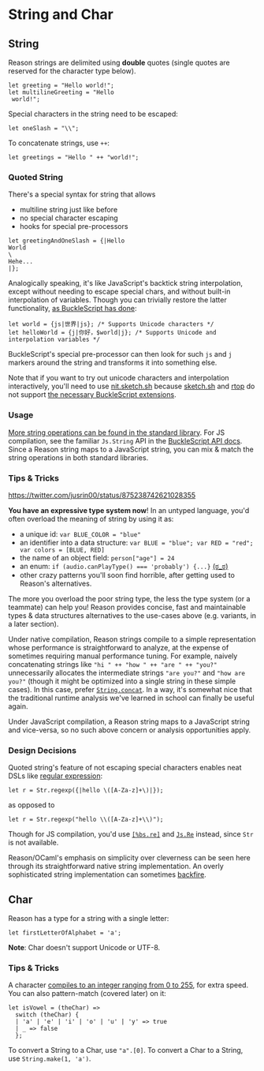# String and Char

## String

Reason strings are delimited using **double** quotes (single quotes are reserved for the character type below).

```reason
let greeting = "Hello world!";
let multilineGreeting = "Hello
 world!";
```

Special characters in the string need to be escaped:

```reason
let oneSlash = "\\";
```

To concatenate strings, use `++`:

```reason
let greetings = "Hello " ++ "world!";
```

### Quoted String

There's a special syntax for string that allows

- multiline string just like before
- no special character escaping
- hooks for special pre-processors

```reason
let greetingAndOneSlash = {|Hello
World
\
Hehe...
|};
```

Analogically speaking, it's like JavaScript's backtick string interpolation, except without needing to escape special chars, and without built-in interpolation of variables. Though you can trivially restore the latter functionality, [as BuckleScript has done](/docs/reason-compiler/latest/common-data-types#interpolation):

```reason
let world = {js|世界|js}; /* Supports Unicode characters */
let helloWorld = {j|你好，$world|j}; /* Supports Unicode and interpolation variables */
```

BuckleScript's special pre-processor can then look for such `js` and `j` markers around the string and transforms it into something else.

Note that if you want to try out unicode characters and interpolation interactively, you'll need to use [nit.sketch.sh](https://nit.sketch.sh/) because [sketch.sh](https://sketch.sh) and [rtop](https://opam.ocaml.org/packages/rtop/) do not support [the necessary BuckleScript extensions](https://bucklescript.github.io/bucklescript/Manual.html#_bucklescript_annotations_for_unicode_and_js_ffi_support).

### Usage

[More string operations can be found in the standard library](/apis/javascript/latest/js/string). For JS compilation, see the familiar `Js.String` API in the [BuckleScript API docs](/apis/javascript/latest/js/string). Since a Reason string maps to a JavaScript string, you can mix & match the string operations in both standard libraries.

### Tips & Tricks

https://twitter.com/jusrin00/status/875238742621028355

**You have an expressive type system now**! In an untyped language, you'd often overload the meaning of string by using it as:

- a unique id: `var BLUE_COLOR = "blue"`
- an identifier into a data structure: `var BLUE = "blue"; var RED = "red"; var colors = [BLUE, RED]`
- the name of an object field: `person["age"] = 24`
- an enum: `if (audio.canPlayType() === 'probably') {...}` [(ಠ_ಠ)](https://developer.mozilla.org/en-US/docs/Web/API/HTMLMediaElement/canPlayType#Return_value)
- other crazy patterns you'll soon find horrible, after getting used to Reason's alternatives.

The more you overload the poor string type, the less the type system (or a teammate) can help you! Reason provides concise, fast and maintainable types & data structures alternatives to the use-cases above (e.g. variants, in a later section).

Under native compilation, Reason strings compile to a simple representation whose performance is straightforward to analyze, at the expense of sometimes requiring manual performance tuning. For example, naively concatenating strings like `"hi " ++ "how " ++ "are " ++ "you?"` unnecessarily allocates the intermediate strings `"are you?"` and `"how are you?"` (though it might be optimized into a single string in these simple cases). In this case, prefer [`String.concat`](//reasonml.github.io/api/String.html). In a way, it's somewhat nice that the traditional runtime analysis we've learned in school can finally be useful again.

Under JavaScript compilation, a Reason string maps to a JavaScript string and vice-versa, so no such above concern or analysis opportunities apply.

### Design Decisions

Quoted string's feature of not escaping special characters enables neat DSLs like [regular expression](//reasonml.github.io/api/Str.html):

```reason
let r = Str.regexp({|hello \([A-Za-z]+\)|});
```

as opposed to

```reason
let r = Str.regexp("hello \\([A-Za-z]+\\)");
```

Though for JS compilation, you'd use [`[%bs.re]`](/docs/reason-compiler/latest/regular-expression) and [`Js.Re`](/apis/javascript/latest/js/re) instead, since `Str` is not available.

Reason/OCaml's emphasis on simplicity over cleverness can be seen here through its straightforward native string implementation. An overly sophisticated string implementation can sometimes [backfire](http://mrale.ph/blog/2016/11/23/making-less-dart-faster.html).

## Char

Reason has a type for a string with a single letter:

```reason
let firstLetterOfAlphabet = 'a';
```

**Note**: Char doesn't support Unicode or UTF-8.

### Tips & Tricks

A character [compiles to an integer ranging from 0 to 255](//reasonml.github.io/try.html?reason=DYUwLgBAhhC8EHIoKA), for extra speed. You can also pattern-match (covered later) on it:

```reason
let isVowel = (theChar) =>
  switch (theChar) {
  | 'a' | 'e' | 'i' | 'o' | 'u' | 'y' => true
  | _ => false
  };
```

To convert a String to a Char, use `"a".[0]`. To convert a Char to a String, use `String.make(1, 'a')`.
